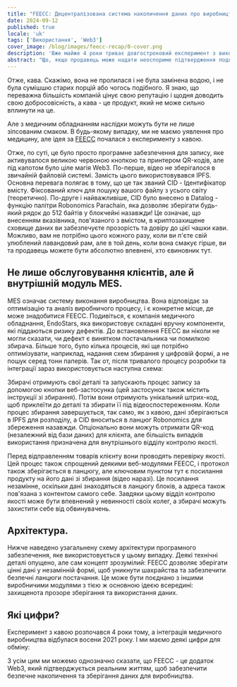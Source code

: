 ```yaml
---
title: "FEECC: Децентралізована система накопичення даних про виробництво"
date: 2024-09-12
published: true
locale: 'uk'
tags: ['Використання', 'Web3']
cover_image: /blog/images/feecc-recap/0-cover.png
description: 'Вже майже 4 роки триває довгостроковий експеримент з використання технологій Robonomics у реальному виробничому бізнесі. Тут короткий огляд цього.'
abstract: "Що, якщо продавець може надати неоспориме підтвердження подлинності вашого.. капучино? І що, якщо це не чашка кави, а складна ланцюжок постачання для виробника автомобілів. Або, ще більш відповідально, компанія, що виробляє медичне обладнання? Павло Тарасов [PaTara]"
---
```


Отже, кава. Скажімо, вона не пролилася і не була замінена водою, і не була сумішшю старих порцій або чогось подібного. 
Я знаю, що переважна більшість компаній цінує свою репутацію і щодня доводить свою добросовісність, а кава - 
це продукт, який не може сильно вплинути на це.

Але з медичним обладнанням наслідки можуть бути не лише зіпсованим смаком. В будь-якому випадку, ми не маємо уявлення про медицину, 
але ідея за [FEECC](https://multi-agent.io/projects/feecc/) почалася з експерименту з кавою.

<RbImage zoom src="/blog/images/feecc-recap/1-coffee.png" alt="Схема кави" />

Отже, по суті, це було просто програмне забезпечення для запису, яке активувалося великою червоною кнопкою та принтером QR-кодів, 
але під капотом було ціле магія Web3.
По-перше, відео не зберігалося в звичайній файловій системі. Замість цього використовувався IPFS. Основна перевага полягає в тому, 
що це так званий CID - Ідентифікатор вмісту. Фіксований ключ для пошуку вашого файлу з усього світу (теоретично).
По-друге і найважливіше, CID було внесено в Datalog - функцію палітри Robonomics Parachain, яка дозволяє зберігати будь-який рядок 
до 512 байтів у блокчейні назавжди! Це означає, що внесенням вказівника, пов'язаного з вмістом, в криптозахищене сховище даних ви 
забезпечуєте прозорість та довіру до цієї чашки кави. Можливо, вам не потрібно цього кожного разу, коли ви п'єте свій улюблений лавандовий рам, 
але в той день, коли вона смакує гірше, ви та продавець можете бути абсолютно впевнені, хто євиновник тут.


## Не лише обслуговування клієнтів, але й внутрішній модуль MES.

MES означає систему виконання виробництва. Вона відповідає за оптимізацію та аналіз виробничого процесу, і є конкретне місце, де може знадобитися FEECC. Подивіться, є компанія медичного обладнання, EndoStars, яка використовує складані вручну компоненти, які піддаються ризику дефектів. До встановлення FEECC ви ніколи не могли сказати, чи дефект є винятком постачальника чи помилкою збирача. Більше того, було кілька процесів, які ще потрібно оптимізувати, наприклад, надання схем збирання у цифровій формі, а не пошук серед тонн паперів. Так от, після тривалого процесу розробки та інтеграції зараз використовується наступна схема:

<RbImage zoom src="/blog/images/feecc-recap/2-assembly.png" alt="Збирання" />

Збирачі отримують свої деталі та запускають процес запису за допомогою кнопки веб-застосунка (цей застосунок також містить інструкції зі збирання). Потім вони отримують унікальний штрих-код, щоб приклеїти до деталі та збирати її під відеоспостереженням. Коли процес збирання завершується, так само, як з кавою, дані зберігаються в IPFS для розподілу, а CID вноситься в ланцюг Robonomics для збереження назавжди. Опціонально вони можуть отримати QR-код (незалежний від бази даних) для клієнта, але більшість випадків використання призначена для внутрішнього відділу контролю якості.


Перед відправленням товарів клієнту вони проводять перевірку якості. Цей процес також спрощений деякими веб-модулями FEECC, і протокол також зберігається в ланцюгу, але ключовим пунктом тут є посилання продукту на його дані зі збирання (відео наразі). Це посилання незамінне, оскільки дані знаходяться в ланцюгу блоків, а адреса також пов'язана з контентом самого себе. Завдяки цьому відділ контролю якості може бути впевнений у невинності своїх колег, а збирачі можуть захистити себе від обвинувачень.

<RbImage zoom src="/blog/images/feecc-recap/3-qcd.png" alt="QCD" />

## Архітектура.
Нижче наведено узагальнену схему архітектури програмного забезпечення, яке використовується у цьому випадку. Деякі технічні деталі опущено, але сам концепт зрозумілий: FEECC дозволяє зберігати цінні дані у незамінній формі, щоб уникнути шахрайства та забезпечити безпечні ланцюги постачання. Це може бути поєднано з іншими виробничими модулями з тією ж основною ідеєю всередині: захищенота 
прозоре зберігання та використання даних.

<RbImage zoom src="/blog/images/feecc-recap/4-architecture.png" alt="Архітектура" />

## Які цифри?

Експеримент з кавою розпочався 4 роки тому, а інтеграція медичного виробництва відбулася восени 2021 року. І ми маємо 
деякі цифри для обміну:

<RbImage zoom src="/blog/images/feecc-recap/5-numbers.png" alt="Цифри" />

З усім цим ми можемо однозначно сказати, що FEECC - це додаток Web3, який підтверджується реальним життям, щоб забезпечити безпечне накопичення та зберігання даних для виробництва.